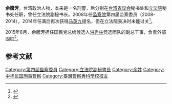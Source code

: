 '''余騰芳'''{{bd||||}}，台湾政治人物，本来是一名刑警，后分别在[[台湾省议会|台湾省议会]]秘书处和[[立法院|立法院]]秘书处任职，曾任立法院副秘书长。2008年任[[监察院|监察院]]第四届监察委员（2008-2014），2014年任满后再次获得[[马英九|马英九]]提名，但在立法院表决时未能过关<ref>{{cite news|url=http://www.huaxia.com/jjtw/dnzq/2014/07/4002649.html|title=“蓝委”大跑票 “监察院长”张博雅低空过|publisher=华夏经纬网|date=2014-12-08|5=|accessdate=2015-09-05|archive-date=2019-05-11|archive-url=https://web.archive.org/web/20190511211206/http://www.huaxia.com/jjtw/dnzq/2014/07/4002649.html|dead-url=no}}</ref>。

2015年8月，余騰芳担任国民党总统候选人[[洪秀柱|洪秀柱]]竞选团队的副总干事，负责外部固桩<ref>{{cite news|title=洪團隊底定…余騰芳主外 葉匡時主內|author=程平|publisher=联合晚报|date=2014-08-14|url=http://udn.com/news/story/7741/1121431|deadurl=yes|archiveurl=https://web.archive.org/web/20150912154806/http://udn.com/news/story/7741/1121431|archivedate=2015-09-12|accessdate=2015-09-06}}</ref>。

==参考文献==
{{reflist}}

[[Category:第四屆監察委員|Category:第四屆監察委員]]
[[Category:立法院副秘書長|Category:立法院副秘書長]]
[[Category:余姓|Category:余姓]]
[[Category:中华民国刑事警察|Category:中华民国刑事警察]]
[[Category:臺灣警察專科學校校友|Category:臺灣警察專科學校校友]]